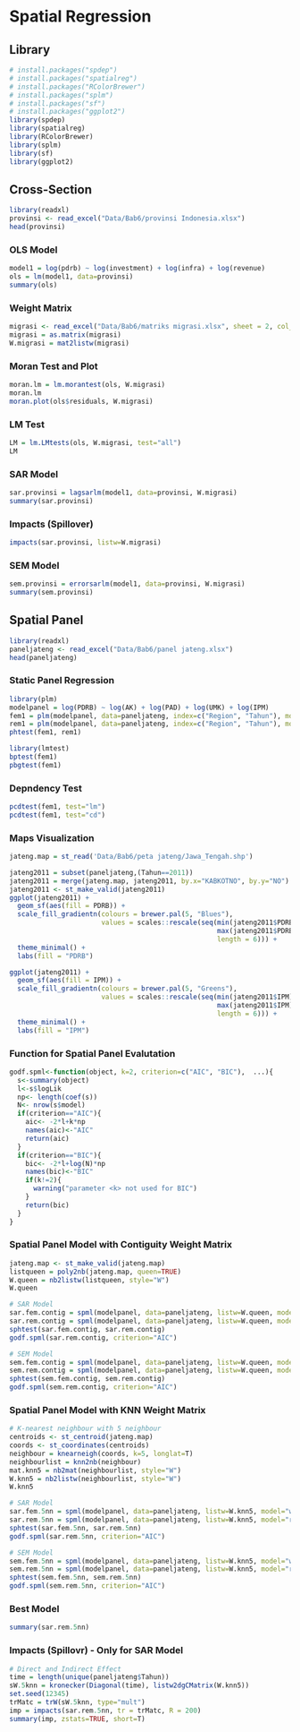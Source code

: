 # Spatial Regression
## Library
```r
# install.packages("spdep")
# install.packages("spatialreg")
# install.packages("RColorBrewer")
# install.packages("splm")
# install.packages("sf")
# install.packages("ggplot2")
library(spdep)
library(spatialreg)
library(RColorBrewer)
library(splm)
library(sf)
library(ggplot2)
```
## Cross-Section
```r
library(readxl)
provinsi <- read_excel("Data/Bab6/provinsi Indonesia.xlsx")
head(provinsi)
```
### OLS Model
```r
model1 = log(pdrb) ~ log(investment) + log(infra) + log(revenue)
ols = lm(model1, data=provinsi)
summary(ols)
```

### Weight Matrix
```r
migrasi <- read_excel("Data/Bab6/matriks migrasi.xlsx", sheet = 2, col_names = FALSE)
migrasi = as.matrix(migrasi)
W.migrasi = mat2listw(migrasi)
```

### Moran Test and Plot
```r
moran.lm = lm.morantest(ols, W.migrasi)
moran.lm
moran.plot(ols$residuals, W.migrasi)
```

### LM Test

```r
LM = lm.LMtests(ols, W.migrasi, test="all")
LM
```

### SAR Model
```r
sar.provinsi = lagsarlm(model1, data=provinsi, W.migrasi)
summary(sar.provinsi)
```

### Impacts (Spillover)

```r
impacts(sar.provinsi, listw=W.migrasi)
```

### SEM Model

```r
sem.provinsi = errorsarlm(model1, data=provinsi, W.migrasi)
summary(sem.provinsi)
```

## Spatial Panel
```r
library(readxl)
paneljateng <- read_excel("Data/Bab6/panel jateng.xlsx")
head(paneljateng)
```

### Static Panel Regression

```r
library(plm)
modelpanel = log(PDRB) ~ log(AK) + log(PAD) + log(UMK) + log(IPM)
fem1 = plm(modelpanel, data=paneljateng, index=c("Region", "Tahun"), model="within")
rem1 = plm(modelpanel, data=paneljateng, index=c("Region", "Tahun"), model="random")
phtest(fem1, rem1)
```

```r
library(lmtest)
bptest(fem1)
pbgtest(fem1)
```

### Depndency Test

```r
pcdtest(fem1, test="lm")
pcdtest(fem1, test="cd")
```

### Maps Visualization 
```r
jateng.map = st_read('Data/Bab6/peta jateng/Jawa_Tengah.shp')
```


```r
jateng2011 = subset(paneljateng,(Tahun==2011))
jateng2011 = merge(jateng.map, jateng2011, by.x="KABKOTNO", by.y="NO")
jateng2011 <- st_make_valid(jateng2011)
ggplot(jateng2011) +
  geom_sf(aes(fill = PDRB)) +
  scale_fill_gradientn(colours = brewer.pal(5, "Blues"),
                       values = scales::rescale(seq(min(jateng2011$PDRB), 
                                                    max(jateng2011$PDRB)*1.01, 
                                                    length = 6))) +
  theme_minimal() +
  labs(fill = "PDRB")
```

```r
ggplot(jateng2011) +
  geom_sf(aes(fill = IPM)) +
  scale_fill_gradientn(colours = brewer.pal(5, "Greens"),
                       values = scales::rescale(seq(min(jateng2011$IPM), 
                                                    max(jateng2011$IPM)*1.01, 
                                                    length = 6))) +
  theme_minimal() +
  labs(fill = "IPM")
```

### Function for Spatial Panel Evalutation

```r
godf.spml<-function(object, k=2, criterion=c("AIC", "BIC"),  ...){
  s<-summary(object)
  l<-s$logLik
  np<- length(coef(s))
  N<- nrow(s$model)
  if(criterion=="AIC"){
    aic<- -2*l+k*np
    names(aic)<-"AIC"
    return(aic)
  }
  if(criterion=="BIC"){
    bic<- -2*l+log(N)*np
    names(bic)<-"BIC"
    if(k!=2){
      warning("parameter <k> not used for BIC")
    }
    return(bic)
  }
}
```

### Spatial Panel Model with Contiguity Weight Matrix

```r
jateng.map <- st_make_valid(jateng.map)
listqueen = poly2nb(jateng.map, queen=TRUE)
W.queen = nb2listw(listqueen, style="W")
W.queen
```

```r
# SAR Model
sar.fem.contig = spml(modelpanel, data=paneljateng, listw=W.queen, model="within", lag=TRUE, spatial.error="none")
sar.rem.contig = spml(modelpanel, data=paneljateng, listw=W.queen, model="random", lag=TRUE, spatial.error="none")
sphtest(sar.fem.contig, sar.rem.contig)
godf.spml(sar.rem.contig, criterion="AIC")
```

```r
# SEM Model
sem.fem.contig = spml(modelpanel, data=paneljateng, listw=W.queen, model="within", lag=FALSE, spatial.error="b")
sem.rem.contig = spml(modelpanel, data=paneljateng, listw=W.queen, model="random", lag=FALSE, spatial.error="b")
sphtest(sem.fem.contig, sem.rem.contig)
godf.spml(sem.rem.contig, criterion="AIC")
```


### Spatial Panel Model with KNN Weight Matrix
```r
# K-nearest neighbour with 5 neighbour 
centroids <- st_centroid(jateng.map)
coords <- st_coordinates(centroids)
neighbour = knearneigh(coords, k=5, longlat=T) 
neighbourlist = knn2nb(neighbour)                              
mat.knn5 = nb2mat(neighbourlist, style="W")                     
W.knn5 = nb2listw(neighbourlist, style="W")
W.knn5
```

```r
# SAR Model
sar.fem.5nn = spml(modelpanel, data=paneljateng, listw=W.knn5, model="within", lag=TRUE, spatial.error="none")
sar.rem.5nn = spml(modelpanel, data=paneljateng, listw=W.knn5, model="random", lag=TRUE, spatial.error="none")
sphtest(sar.fem.5nn, sar.rem.5nn)
godf.spml(sar.rem.5nn, criterion="AIC")

# SEM Model
sem.fem.5nn = spml(modelpanel, data=paneljateng, listw=W.knn5, model="within", lag=FALSE, spatial.error="b")
sem.rem.5nn = spml(modelpanel, data=paneljateng, listw=W.knn5, model="random", lag=FALSE, spatial.error="b")
sphtest(sem.fem.5nn, sem.rem.5nn)
godf.spml(sem.rem.5nn, criterion="AIC")
```

### Best Model
```r
summary(sar.rem.5nn)
```

### Impacts (Spillovr) - Only for SAR Model
```r
# Direct and Indirect Effect
time = length(unique(paneljateng$Tahun))
sW.5knn = kronecker(Diagonal(time), listw2dgCMatrix(W.knn5))
set.seed(12345)
trMatc = trW(sW.5knn, type="mult")
imp = impacts(sar.rem.5nn, tr = trMatc, R = 200)
summary(imp, zstats=TRUE, short=T)
```

